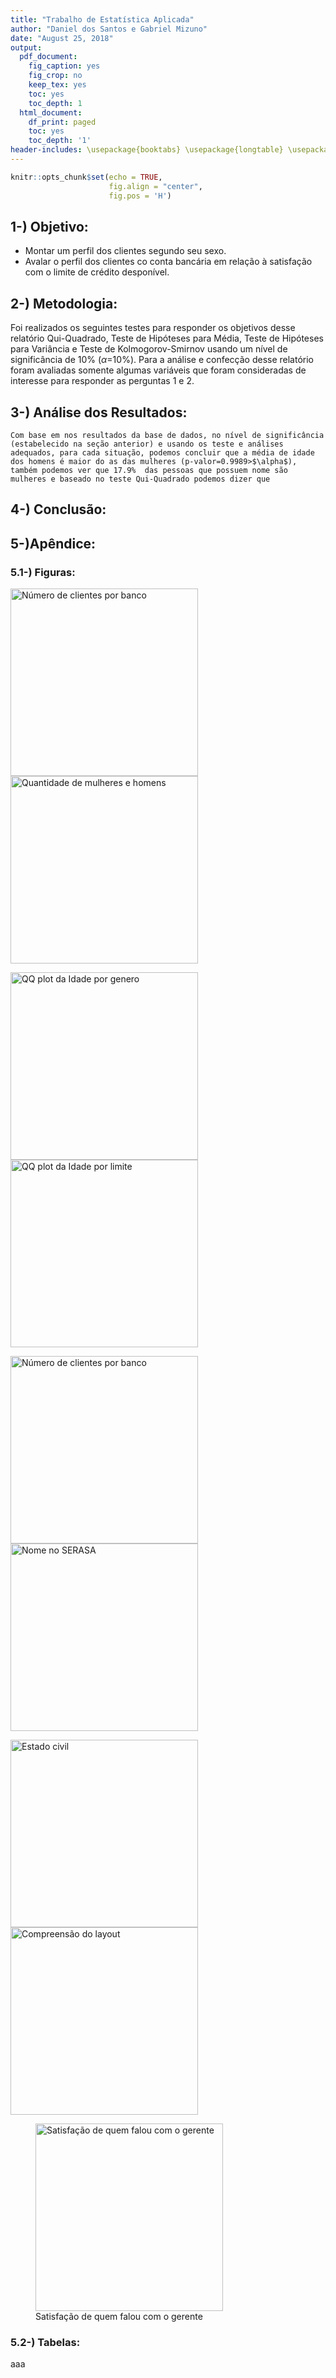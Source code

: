 ```yaml
---
title: "Trabalho de Estatística Aplicada"
author: "Daniel dos Santos e Gabriel Mizuno"
date: "August 25, 2018"
output:
  pdf_document:
    fig_caption: yes
    fig_crop: no
    keep_tex: yes
    toc: yes
    toc_depth: 1
  html_document:
    df_print: paged
    toc: yes
    toc_depth: '1'
header-includes: \usepackage{booktabs} \usepackage{longtable} \usepackage{array} \usepackage{multirow} \usepackage[table]{xcolor} \usepackage{wrapfig} \usepackage{float} \floatplacement{figure}{H} \usepackage{booktabs} \usepackage{multirow} \usepackage{rotating}
---
```


```r
knitr::opts_chunk$set(echo = TRUE, 
                      fig.align = "center",
                      fig.pos = 'H')
```

## 1-) Objetivo:

* Montar um perfil dos clientes segundo seu sexo.  
* Avalar o perfil dos clientes co conta bancária em relação à satisfação com o limite de crédito desponível.

## 2-) Metodologia:

Foi realizados os seguintes testes para responder os objetivos desse relatório Qui-Quadrado, Teste de Hipóteses para Média, Teste de Hipóteses para Variância e Teste de Kolmogorov-Smirnov usando um nível de significância de 10% ($\alpha$=10%). Para a análise e confecção desse relatório foram avaliadas somente algumas variáveis que foram consideradas de interesse para responder as perguntas 1 e 2. 
	
## 3-) Análise dos Resultados:

	Com base em nos resultados da base de dados, no nível de significância (estabelecido na seção anterior) e usando os teste e análises adequados, para cada situação, podemos concluir que a média de idade dos homens é maior do as das mulheres (p-valor=0.9989>$\alpha$), também podemos ver que 17.9%  das pessoas que possuem nome são mulheres e baseado no teste Qui-Quadrado podemos dizer que 

## 4-) Conclusão:

## 5-)Apêndice:

### 5.1-) Figuras:

![Número de clientes por banco](Bancos.png){ width=300px } 
![Quantidade de mulheres e homens](pictograma.png){ width=300px }

![QQ plot da Idade por genero](QQ Plot idade genero.jpeg){ width=300px }
![QQ plot da Idade por limite](QQplot Idade x Lim.jpeg){ width=300px }

![Número de clientes por banco](QQ Plot idade genero.jpeg){ width=300px }
![Nome no SERASA](Nome no SERASA por sexo.jpeg){ width=300px }

![Estado civil](Estado civil por Sexo.jpeg){ width=300px }
![Compreensão do layout](Entedimento do Layout.jpeg){ width=300px }

![Satisfação de quem falou com o gerente](Gerente Satisfacao.jpeg){ width=300px }


### 5.2-) Tabelas:

\begin{table*}[t!]
    \centering
        \begin{tabular}{c c c c c c c c c}
            \toprule
            \midrule
                & & \multicolumn{4}{c}{Sexo}\\ \cmidrule{3-9}
                && \multicolumn{2}{c}{Masculino} & \multicolumn{2}{c}{Feminino} & \multicolumn{2}{c}{Total} \\ \cmidrule{3-9}
                && n & \% & n & \% & n & \% & P-Valor \\ \cmidrule{3-9}
                \multicolumn{1}{c}{\multirow{5}{*}}   &
                \multicolumn{1}{l}{\textbf{SERASA}} &  &  &  & & &  & 0.0005155 \\ \cmidrule{1-9}
                \multicolumn{1}{c}{}    &
                \multicolumn{1}{l}{Não} & 37 & 39.8 & 56 & 60.2 & 93 & 48.9 &  \\
                \multicolumn{1}{c}{}    &
                \multicolumn{1}{l}{Sim}& 63 & 64.9 & 34 & 35.1 & 97 & 51.1  \\ \cmidrule{1-9} &
                \multicolumn{1}{l}{\textbf{Estado Civil}} &  &  &  & & &  & 0.1882 \\ \cmidrule{1-9}                
                \multicolumn{1}{c}{}    &
                \multicolumn{1}{l}{Casado} & 34 & 40.4 & 23 & 59.6 & 57 & 30 &  \\
                \multicolumn{1}{c}{}    &   
                \multicolumn{1}{l}{Solteiro} & 28 & 52.5 & 31 & 47.5 & 59 & 31.1 &  \\
                \multicolumn{1}{c}{}    &
                \multicolumn{1}{l}{Viúvo} & 15 & 60.5 & 23 & 39.5 & 38 & 20   \\
                \multicolumn{1}{c}{}    &
                \multicolumn{1}{l}{Outros} & 23 & 36.1 & 13 & 63.9& 36 & 18.9   \\  
                \toprule
                \midrule 
                & & \multicolumn{4}{c}{Satisfeito com limite}\\ \cmidrule{3-9}
                && \multicolumn{2}{c}{Não} & \multicolumn{2}{c}{Sim} & \multicolumn{2}{c}{Total}  \\ \cmidrule{3-9}
                && n & \% & n & \% & n & \% & P-Valor \\ \cmidrule{3-9}
                \multicolumn{1}{c}{\multirow{5}{*}}   &
                \multicolumn{1}{l}{\textbf{SERASA}} &  &  &  & & &  & 0.5203 \\ \cmidrule{1-9}
                \multicolumn{1}{c}{}    &
                \multicolumn{1}{l}{Não} & 23 & 24.7 & 28 & 28.9 & 51 & 26.8 &  \\
                \multicolumn{1}{c}{}    &
                \multicolumn{1}{l}{Sim}& 70 & 50.4 & 69 & 49.6 & 136 & 75.2  \\ \cmidrule{1-9} &
                \multicolumn{1}{l}{\textbf{Banco}}&  &  &  & & &  & 0.1366\\ \cmidrule{1-9}                
                \multicolumn{1}{c}{}    &
                \multicolumn{1}{l}{BB} & 17 & 32.1 & 36 & 67.9 & 53 & 27.9  \\
                \multicolumn{1}{c}{}    &   
                \multicolumn{1}{l}{Itaú} &16 & 27.1 & 43 & 72.9 & 59 & 31.1  \\
                \multicolumn{1}{c}{}    &
                \multicolumn{1}{l}{Bradesco} & 2 & 20 & 8 & 80 & 10 & 5.3 \\
                \multicolumn{1}{c}{}    &
                \multicolumn{1}{l}{Caixa} & 8 & 44.1 & 10 & 55.9 & 36 & 18.9  \\
                \multicolumn{1}{c}{}    &
                \multicolumn{1}{l}{Santander} & 4 & 28.6 & 10 & 71.4 & 14 & 7.4  \\
                \multicolumn{1}{c}{}    &
                \multicolumn{1}{l}{Outros} & 4 & 11.1 & 32 & 88.9  & 36 & 18.9\\ \cmidrule{1-9} &
                \multicolumn{1}{l}{\textbf{Gerente}} &   &  &  & & &  & 0.1505 \\ \cmidrule{1-9}
                \multicolumn{1}{c}{}    &
                \multicolumn{1}{l}{Não} & 28 & 31.8 & 60 & 68.2 & 88 & 48.9 &  \\
                \multicolumn{1}{c}{}    &
                \multicolumn{1}{l}{Sim}& 23 & 22.5 & 79 & 77.5 & 102  \\
                \midrule
                \bottomrule
        \end{tabular}
        \centering
        \caption{Tabela de contigência com p-valor}
        \label{table:tab1}
        \label{tab:sam_count}
\end{table*}

\begin{table}[h!]
  \begin{center}
    \begin{tabular}{c|c|c|c|c|c|c|c}
    \hline
      \textbf{Variável} & \textbf{Min} & \textbf{Max} & \textbf{1º Q} & \textbf{2º Q} & \textbf{3º Q} & \textbf{Média}  & \textbf{Desvio Padrão} \\
      \hline
      Idade & 20 & 42 & 28 & 30 & 32.75 & 30.37 & 4.3\\
      Tempo de uso do Bankline antes do curso & 21 & 43 & 27 & 30 & 33.75 & 30.28 & 4.53\\
      Tempo de uso do Bankline depois do curso & 34 & 65 & 48 & 50 & 51 & 49.92 & 3.87 \\ 
      \hline
    \end{tabular}
    \caption{Tabela com algumas medidas resumo}
     \label{table:tab2}
  \end{center}
\end{table}
aaa \ref{table:tab2}